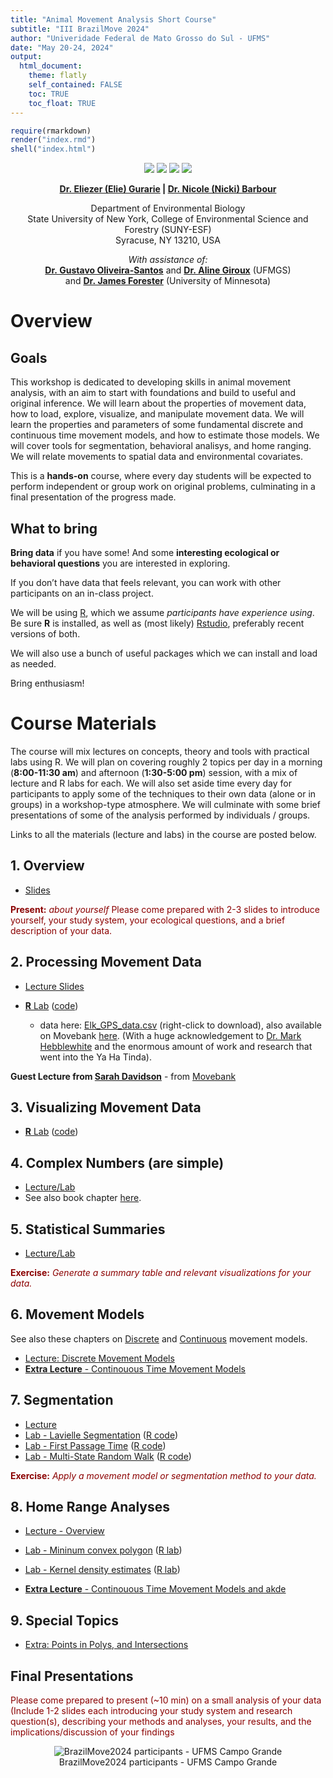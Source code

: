 ```yaml
---
title: "Animal Movement Analysis Short Course"
subtitle: "III BrazilMove 2024"
author: "Univeridade Federal de Mato Grosso do Sul - UFMS" 
date: "May 20-24, 2024"
output: 
  html_document:
    theme: flatly
    self_contained: FALSE
    toc: TRUE
    toc_float: TRUE
---
```


```r
require(rmarkdown)
render("index.rmd")
shell("index.html")
```


<center>

![](images/logo_ecomov_sem_fundo.webp)
![](images/CAPES print logo_editado.webp)
![](images/logo-original-fundo-claro.webp)
![](images/SUNY_ESF_logo.png)

**[Dr. Eliezer (Elie) Gurarie](mailto:egurarie@esf.edu) | [Dr. Nicole (Nicki) Barbour](mailto:barbour@esf.edu)**

Department of Environmental Biology <br>
State University of New York, College of Environmental Science and Forestry (SUNY-ESF) <br>
Syracuse, NY 13210, USA

*With assistance of:*<br>  **[Dr. Gustavo Oliveira-Santos](https://ensino.ufms.br/docentes?page=44)** and **[Dr. Aline Giroux](https://www.researchgate.net/profile/Aline-Giroux)** (UFMGS)<br> and **[Dr. James Forester](https://fwcb.cfans.umn.edu/people/james-forester)** (University of Minnesota)

</center>

# Overview

## Goals

This workshop is dedicated to developing skills in animal movement analysis, with an aim to start with foundations and build to useful and original inference.  We will learn about the properties of movement data, how to load, explore, visualize, and manipulate movement data.  We will learn the  properties and parameters of some fundamental discrete and continuous time movement models, and how to estimate those models.  We will cover tools for segmentation, behavioral analisys, and home ranging. We will relate movements to spatial data and environmental covariates.

This is a **hands-on** course, where every day students will be expected to perform independent or group work on original problems, culminating in a final presentation of the progress made.  

## What to bring

**Bring data** if you have some!  And some **interesting ecological or behavioral questions** you are interested in exploring.  

If you don't have data that feels relevant, you can work with other participants on an in-class project.

We will be using [R](https://cran.r-project.org/), which we assume *participants have experience using*.  Be sure **R** is installed, as well as (most likely) [Rstudio](https://posit.co/download/rstudio-desktop/), preferably recent versions of both.  

We will also use a bunch of useful packages which we can install and load as needed.  

Bring enthusiasm! 

# Course Materials

The course will mix lectures on concepts, theory and tools with practical labs using R. We will plan on covering roughly 2 topics per day in a morning (**8:00-11:30 am**) and afternoon (**1:30-5:00 pm**) session, with a mix of lecture and R labs for each.  We will also set aside time every day for participants to apply some of the techniques to their own data (alone or in groups) in a workshop-type atmosphere.  We will culminate with some brief presentations of some of the analysis performed by individuals / groups.  

Links to all the materials (lecture and labs) in the course are posted below. 

<!-- # Day 1: Monday, May 20 -->

## 1. Overview

- [Slides](Day1/01_Overview/Overview.html)

<font color = "darkred"> 
**Present:** *about yourself*
Please come prepared with 2-3 slides to introduce yourself, your study system, your ecological questions, and a brief description of your data. 
</font>

## 2. Processing Movement Data

- [Lecture Slides](Day1/02_ProcessingData/PreliminaryProcessing.html)

- [**R** Lab](Day1/02_ProcessingData/Lab1_DataProcessing.html) ([code](Day1/02_ProcessingData/Lab1_DataProcessing.R))
  - data here: [Elk_GPS_data.csv](data/Elk_GPS_data.csv) (right-click to download), also available on Movebank [here](https://www.movebank.org/cms/webapp?gwt_fragment=page=studies,path=study897981076).  (With a huge acknowledgement to [Dr. Mark Hebblewhite](https://www.umt.edu/ungulate-ecology-lab/) and the enormous amount of work and research that went into the Ya Ha Tinda). 
  
**Guest Lecture from [Sarah Davidson](https://www.ab.mpg.de/person/98230/2736)** - from [Movebank](https://www.movebank.org/cms/movebank-main) 

## 3. Visualizing Movement Data

- [**R** Lab](Day1/03_SummariesVisualization/Lab02_SomeVisualizations.html) ([code](Day1/03_SummariesVisualization/Lab02_SomeVisualizations.R))


## 4. Complex Numbers (are simple)

- [Lecture/Lab](Day2/04_ComplexNumbers/ComplexNumbers.html)
- See also book chapter [here](https://eligurarie.github.io/MovementEcologyBook/part2_data_and_manipulations/complex_numbers.html).  

## 5. Statistical Summaries

- [Lecture/Lab](Day2/05_StatisticalSummaries/Lab_StatisticalSummaries.html)

<font color = "darkred"> 
**Exercise:** *Generate a summary table and relevant visualizations for your data.*
</font>

## 6. Movement Models

See also these chapters  on [Discrete](https://eligurarie.github.io/MovementEcologyBook/part4_movement_models/discrete_movement_models.html) and [Continuous](https://eligurarie.github.io/MovementEcologyBook/part4_movement_models/continuous_movement_models.html) movement models. 

- [Lecture: Discrete Movement Models](Day3/06_MovementModels/DiscreteMovementModels.html)
- [**Extra Lecture** - Continouous Time Movement Models](ExtraLectures/ContinuousMovementModels_PortoJofre.html)


## 7. Segmentation

- [Lecture](Day3/Segmentation/Segmentation.html)
- [Lab - Lavielle Segmentation](Day3/Segmentation/Lab_LavielleSegmentation.html) ([R code](Day3/Segmentation/Lab_LavielleSegmentation.R))
- [Lab - First Passage Time](Day3/Segmentation/Lab_FPT.html) ([R code](Day3/Segmentation/Lab_FPT.R))
- [Lab - Multi-State Random Walk](Day3/Segmentation/Lab_HMM.html) ([R code](Day3/Segmentation/Lab_HMM.R))

<font color = "darkred"> 
**Exercise:** *Apply a movement model or segmentation method to your data.*
</font>

## 8. Home Range Analyses

- [Lecture - Overview](Day4/HomerangeI.pdf) 
- [Lab - Mininum convex polygon](Day4/HomeRanges_MCP.html) ([R lab](Day4/HomeRanges_MCP.R))
- [Lab - Kernel density estimates](Day4/HomeRanges_KDE.html) ([R lab](Day4/HomeRanges_KDE.R))

- [**Extra Lecture** - Continouous Time Movement Models and akde](ExtraLectures/ContinuousMovementModels_PortoJofre.html)

<!--
## Morning: **Resource Selection**

<font color = "darkred"> 
**Present:** results from the previous day 
</font>

- resource selection functions
- step-selection functions
-->


## 9. Special Topics

- [Extra: Points in Polys, and Intersections](Day5/IntersectingPointsAndPolygons.html)

## **Final Presentations**

<font color = "darkred">

Please come prepared to present (~10 min) on a small analysis of your data (Include 1-2 slides each introducing your study system and research question(s), describing your methods and analyses, your results, and the implications/discussion of your findings

</font>
 
<center>
![BrazilMove2024 participants - UFMS Campo Grande](images/todos.jpg)
</center>
